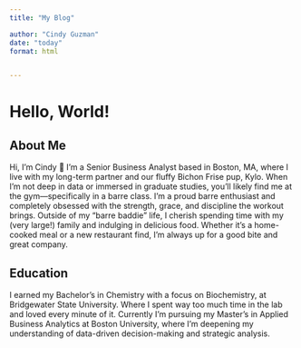 ```yaml
---
title: "My Blog"

author: "Cindy Guzman"
date: "today"
format: html


---
```

# Hello, World!

## About Me
Hi, I'm Cindy 👋
I'm a Senior Business Analyst based in Boston, MA, where I live with my long-term partner and our fluffy Bichon Frise pup, Kylo. When I'm not deep in data or immersed in graduate studies, you’ll likely find me at the gym—specifically in a barre class. I’m a proud barre enthusiast and completely obsessed with the strength, grace, and discipline the workout brings.
Outside of my “barre baddie” life, I cherish spending time with my (very large!) family and indulging in delicious food. Whether it’s a home-cooked meal or a new restaurant find, I’m always up for a good bite and great company.


## Education
I earned my Bachelor’s in Chemistry with a focus on Biochemistry, at Bridgewater State University. Where I spent way too much time in the lab and loved every minute of it. Currently I'm pursuing my Master’s in Applied Business Analytics at Boston University, where I’m deepening my understanding of data-driven decision-making and strategic analysis.
